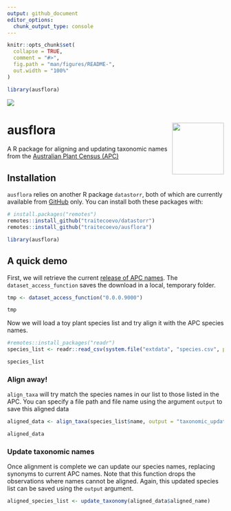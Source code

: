 ```yaml
---
output: github_document
editor_options: 
  chunk_output_type: console
---
```


<!-- README.md is generated from README.Rmd. Please edit that file -->

```r
knitr::opts_chunk$set(
  collapse = TRUE,
  comment = "#>",
  fig.path = "man/figures/README-",
  out.width = "100%"
)

library(ausflora)
```

<!-- badges: start -->
[![](https://img.shields.io/badge/lifecycle-experimental-orange.svg)](https://lifecycle.r-lib.org/articles/stages.html#experimental)
<!-- badges: end -->

# ausflora <img src="inst/figures/ausflora_hex2.png" align="right" width="120"/>

A  R package for aligning and updating taxonomic names from the [Australian Plant Census (APC)](https://biodiversity.org.au/nsl/services/search/taxonomy)

## Installation 

`ausflora` relies on another R package `datastorr`, both of which are currently available from  [GitHub](https://github.com/traitecoevo/ausflora) only. You can install both these packages with:

```r
# install.packages("remotes")
remotes::install_github("traitecoevo/datastorr")
remotes::install_github("traitecoevo/ausflora")

library(ausflora)
```

## A quick demo

First, we will retrieve the current [release of APC names](https://github.com/traitecoevo/ausflora/releases/tag/0.0.0.9000). The `dataset_access_function` saves the download in a local, temporary folder.

```r
tmp <- dataset_access_function("0.0.0.9000")

tmp
```

Now we will load a toy plant species list and try align it with the APC species names. 

```r
#remotes::install_packages("readr")
species_list <- readr::read_csv(system.file("extdata", "species.csv", package = "ausflora"))

species_list
```

### Align away! 
`align_taxa` will try match the species names in our list to those listed in the APC. You can specify a file path and file name using the argument `output` to save this aligned data

```r
aligned_data <- align_taxa(species_list$name, output = "taxonomic_updates.csv")

aligned_data
```

### Update taxonomic names
Once alignment is complete we can update our species names, replacing synonyms to current APC names. Note that this function drops the observations where names cannot be aligned. Again, this updated species list can be saved using the `output` argument.

```r
aligned_species_list <- update_taxonomy(aligned_data$aligned_name)
```



